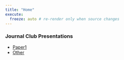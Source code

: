 ```yaml
---
title: "Home"
execute:
  freeze: auto # re-render only when source changes
---
```


### Journal Club Presentations

- [Paper1](analysis/Paper1.qmd)
- [Other](analysis/)
